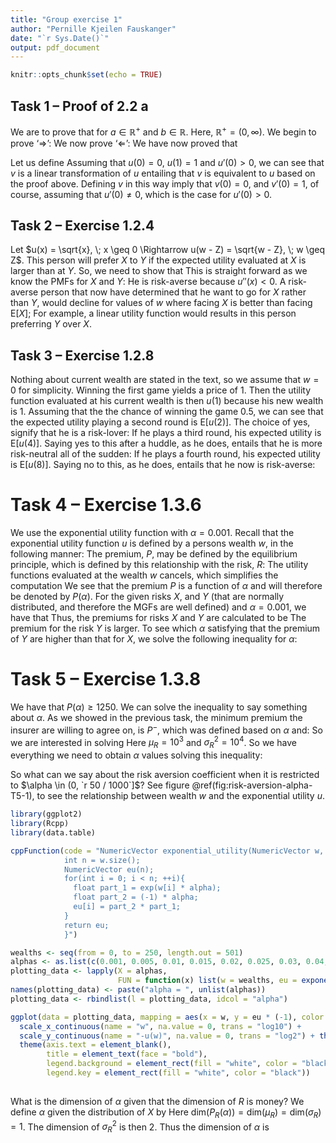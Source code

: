 ```yaml
---
title: "Group exercise 1"
author: "Pernille Kjeilen Fauskanger"
date: "`r Sys.Date()`"
output: pdf_document
---
```


```r
knitr::opts_chunk$set(echo = TRUE)
```

\newcommand{\EE}[2]{\mathrm{E}#1[ #2 #1]}
\newcommand{\fasit}[1]{\underline{\underline{#1}}}
## Task 1 -- Proof of 2.2 a

We are to prove that
\begin{equation}
  \EE{\big}{u(w - X)} \leq \EE{\big}{u(w - Y)} \Longleftrightarrow \EE{\big}{b + a \cdot u(w - X)} \leq \EE{\big}{b + a \cdot u(w - Y)},
\end{equation}
for $a \in \mathbb{R}^+$ and $b \in \mathbb{R}$. Here, $\mathbb{R}^+ = (0, \infty)$. We begin to prove '$\Longrightarrow$':
\begin{align}
  &\EE{\big}{u(w - X)} \leq \EE{\big}{u(w - Y)} \overset{a > 0}{\Longrightarrow} a \cdot \EE{\big}{u(w - X)} \leq a \cdot \EE{\big}{u(w - Y)} \\
  &\Longrightarrow \EE{\big}{b} + a \cdot \EE{\big}{u(w - X)} \leq \EE{\big}{b} + a \cdot \EE{\big}{u(w - Y)} \nonumber \\
  &\Longrightarrow \EE{\big}{b + a \cdot u(w - X)} \leq \EE{\big}{b + a \cdot u(w - Y)} \square \nonumber
\end{align}
We now prove '$\Longleftarrow$':
\begin{align}
  &\EE{\big}{b + a \cdot u(w - X)} \leq \EE{\big}{b + a \cdot u(w - Y)} \overset{\mathrm{lin \; op}}{\Longrightarrow} \EE{\big}{b} + \EE{\big}{a \cdot u(w - X)} \leq \EE{\big}{b} + \EE{\big}{a \cdot u(w - Y)} \\
  &\Longrightarrow \EE{\big}{a \cdot u(w - X)} \leq \EE{\big}{a \cdot u(w - Y)} \nonumber \Longrightarrow a \cdot \EE{\big}{u(w - X)} \leq a \cdot \EE{\big}{u(w - Y)} \nonumber \\
  &\overset{a>0}{\Longrightarrow} \EE{\big}{u(w - X)} \leq \EE{\big}{u(w - Y)} \square \nonumber
\end{align}
We have now proved that
\begin{equation}
  \EE{\big}{u(w - X)} \leq \EE{\big}{u(w - Y)} \Longleftrightarrow \EE{\big}{b + a \cdot u(w - X)} \leq \EE{\big}{b + a \cdot u(w - Y)}.
\end{equation}

Let us define
\begin{equation}
  v(x) = \frac{u(x) - u(0)}{u'(0)}
\end{equation}
Assuming that $u(0) = 0$, $u(1) = 1$ and $u'(0) > 0$, we can see that $v$ is a linear transformation of $u$ entailing that $v$ is equivalent to $u$ based on the proof above. Defining $v$ in this way imply that $v(0) = 0$, and $v'(0) = 1$, of course, assuming that $u'(0) \ne 0$, which is the case for $u'(0) > 0$.


## Task 2 -- Exercise 1.2.4

Let $u(x) = \sqrt{x}, \; x \geq 0 \Rightarrow u(w - Z) = \sqrt{w - Z}, \; w \geq Z$. This person will prefer $X$ to $Y$ if the expected utility evaluated at $X$ is larger than at $Y$. So, we need to show that
\begin{equation}
  \EE{\big}{u(X)} > \EE{\big}{u(Y)} \Rightarrow \EE{\big}{\sqrt{X}} > \EE{\big}{\sqrt{Y}} \Rightarrow \sum P(X = x) \cdot \sqrt{x} > \sum P(X = y) \cdot \sqrt{y}
\end{equation}
This is straight forward as we know the PMFs for $X$ and $Y$:
\begin{align}
  &\sum P(X = x) \cdot \sqrt{x} > \sum P(X = y) \cdot \sqrt{y} \Rightarrow \frac{1}{2}\Big[20 + 30\Big] > \frac{1}{5}\Big[30 + 80\Big] \nonumber \\
  &\Rightarrow 25 \geq 22 \Rightarrow \text{prefer X to Y} \nonumber
\end{align}
He is risk-averse because $u''(x) < 0$. A risk-averse person that now have determined that he want to go for $X$ rather than $Y$, would decline for values of $w$ where facing $X$ is better than facing $\EE{\big}{X}$;
\begin{align}
  &25 = \EE{\big}{u(X)} > u\Big(\EE{\big}{X}\Big) = \sqrt{w} \Rightarrow w < 625 \nonumber
\end{align}
For example, a linear utility function would results in this person preferring $Y$ over $X$.

## Task 3 -- Exercise 1.2.8

Nothing about current wealth are stated in the text, so we assume that $w = 0$ for simplicity. Winning the first game yields a price of $1$. Then the utility function evaluated at his current wealth is then $u(1)$ because his new wealth is $1$. Assuming that the the chance of winning the game $0.5$, we can see that the expected utility playing a second round is $\EE{\big}{u(2)}$. The choice of yes, signify that he is a risk-lover:
\begin{equation}
  \EE{\big}{u(2)} > u(1) \Rightarrow \frac{1}{2}(u(0) + u(2)) > 1 \Rightarrow u(2) > 2
\end{equation}
If he plays a third round, his expected utility is $\EE{\big}{u(4)}$. Saying yes to this after a huddle, as he does, entails that he is more risk-neutral all of the sudden:
\begin{equation}
  \EE{\big}{u(4)} = u(2) \Rightarrow \frac{1}{2}(u(0) + u(4)) = u(2) \Rightarrow u(4) = 2u(2) > 4
\end{equation}
If he plays a fourth round, his expected utility is $\EE{\big}{u(8)}$. Saying no to this, as he does, entails that he now is risk-averse:
\begin{equation}
  \EE{\big}{u(8)} < u(4) \Rightarrow \frac{1}{2}(u(0) + u(8)) = u(4) \Rightarrow 8 > 2u(4) > u(8) 
\end{equation}

# Task 4 -- Exercise 1.3.6

We use the exponential utility function with $\alpha = 0.001$. Recall that the exponential utility function $u$ is defined by a persons wealth $w$, in the following manner:
\begin{equation}
  u(w) = -\alpha \exp(-\alpha w)
\end{equation}
The premium, $P$, may be defined by the equilibrium principle, which is defined by this relationship with the risk, $R$:
\begin{equation}
  u(w) = -\alpha \exp(-\alpha w) = \EE{\big}{u(w + P - R)} = \EE{\big}{-\alpha \exp(-\alpha(w + P - R))} \nonumber
\end{equation}
The utility functions evaluated at the wealth $w$ cancels, which simplifies the computation
\begin{align}
  1 = \EE{\big}{\exp(-\alpha(P - R))} &\Rightarrow \exp(\alpha P) = \EE{\big}{\exp(\alpha R)} \Rightarrow \alpha P = \log \EE{\big}{\exp(\alpha R)} \nonumber \\
  &\Rightarrow P = \frac{1}{\alpha} \log(M_R(\alpha))
\end{align}
We see that the premium $P$ is a function of $\alpha$ and will therefore be denoted by $P(\alpha)$. For the given risks $X$, and $Y$ (that are normally distributed, and therefore the MGFs are well defined) and $\alpha = 0.001$, we have that
\begin{align}
  \log(M_X(0.001)) &= \mu_X \cdot 0.001 + \frac{\sigma_X ^ 2 \alpha ^ 2}{2} = 400 \cdot 0.001 + \frac{1}{2} \cdot 25000 \cdot 0.001^2 = `r 400 * 0.001 + 0.5 * 25e3 * 0.001^2` \nonumber \\
  \log(M_Y(0.001)) &= \mu_Y \cdot 0.001 + \frac{\sigma_Y ^ 2 \alpha ^ 2}{2} = 420 \cdot 0.001 + \frac{1}{2} \cdot 20000 \cdot 0.001^2 = `r 420 * 0.001 + 0.5 * 20e3 * 0.001^2` \nonumber
\end{align}
Thus, the premiums for risks $X$ and $Y$ are calculated to be
\begin{align}
  P_{X}(0.001) &= \fasit{`r (400 * 0.001 + 0.5 * 25e3 * 0.001^2) / 0.001`} \\
  P_{Y}(0.001) &= \fasit{`r (420 * 0.001 + 0.5 * 20e3 * 0.001^2) / 0.001`}
\end{align}
The premium for the risk $Y$ is larger. To see which $\alpha$ satisfying that the premium of $Y$ are higher than that for $X$, we solve the following inequality for $\alpha$:
\begin{align}
  &P_{Y}(\alpha) > P_{X}(\alpha) \Rightarrow \frac{4.2 \cdot 10 ^ 2 \cdot \alpha + 0.5 \cdot 2 \cdot 10^4 \alpha^2}{\alpha} > \frac{4 \cdot 10 ^ 2 \cdot \alpha + 0.5 \cdot 2.5 \cdot 10^4 \alpha^2}{\alpha} \nonumber \\
  &\Rightarrow 4.2 \cdot 10 ^ 2 + \alpha \cdot 10^4 > 4.0 \cdot 10 ^ 2 + 1.25 \cdot \alpha \cdot 10^4 \nonumber \\
  &\Rightarrow 20 > 2.5 \cdot 10^3 \alpha \Rightarrow \underline{\underline{\alpha < `r 20 / 2500`}}
\end{align}

# Task 5 -- Exercise 1.3.8

We have that $P(\alpha) \geq 1250$. We can solve the inequality to say something about $\alpha$. As we showed in the previous task, the minimum premium the insurer are willing to agree on, is $P^-$, which was defined based on $\alpha$ and:
\begin{equation}
  P^-(\alpha) = \frac{1}{\alpha} \Big[ \mu_R \cdot \alpha + \frac{1}{2}\sigma_R^2 \alpha ^ 2 \Big]
\end{equation}
So we are interested in solving
\begin{equation}
  1250 \geq \frac{1}{\alpha} \Big[\mu_R \cdot \alpha + \frac{1}{2}\sigma_R^2 \alpha ^ 2\Big]
\end{equation}
Here $\mu_R = 10^3$ and $\sigma_R^2 = 10^4$. So we have everything we need to obtain $\alpha$ values solving this inequality:
\begin{align}
  &1250 \geq \frac{1}{\alpha} \Big[10^3 \cdot \alpha + \frac{1}{2} 10^4 \alpha ^ 2\Big] = 10^3 + 5 \cdot 10^3 \cdot \alpha \Rightarrow 50 \geq 10^3 \cdot \alpha \nonumber \\
  &\frac{50}{10^3} \geq \alpha \Rightarrow \alpha \leq \fasit{`r 50 / 1000`}
\end{align}

So what can we say about the risk aversion coefficient when it is restricted to $\alpha \in (0, `r 50 / 1000`]$? See figure \@ref(fig:risk-aversion-alpha-T5-1), to see the relationship between wealth $w$ and the exponential utility $u$.

```r

library(ggplot2)
library(Rcpp)
library(data.table)

cppFunction(code = "NumericVector exponential_utility(NumericVector w, float alpha = 0.05){
            int n = w.size();
            NumericVector eu(n);
            for(int i = 0; i < n; ++i){
              float part_1 = exp(w[i] * alpha);
              float part_2 = (-1) * alpha;
              eu[i] = part_2 * part_1;
            }
            return eu;
            }")

wealths <- seq(from = 0, to = 250, length.out = 501)
alphas <- as.list(c(0.001, 0.005, 0.01, 0.015, 0.02, 0.025, 0.03, 0.04, 0.05))
plotting_data <- lapply(X = alphas,
                        FUN = function(x) list(w = wealths, eu = exponential_utility(w = wealths, alpha = x)))
names(plotting_data) <- paste("alpha = ", unlist(alphas))
plotting_data <- rbindlist(l = plotting_data, idcol = "alpha")

ggplot(data = plotting_data, mapping = aes(x = w, y = eu * (-1), color = alpha)) + geom_line() +
  scale_x_continuous(name = "w", na.value = 0, trans = "log10") +
  scale_y_continuous(name = "-u(w)", na.value = 0, trans = "log2") + theme_bw() +
  theme(axis.text = element_blank(),
        title = element_text(face = "bold"),
        legend.background = element_rect(fill = "white", color = "black"),
        legend.key = element_rect(fill = "white", color = "black"))
  
```

What is the dimension of $\alpha$ given that the dimension of $R$ is $\mathrm{money}$? We define $\alpha$ given the distribution of $X$ by
\begin{equation}
  \alpha = (P_R(\alpha) - \mu_R) \cdot \frac{2}{\sigma_R^2}
\end{equation}
Here $\mathrm{dim}(P_R(\alpha)) = \mathrm{dim}(\mu_R) = \mathrm{dim}(\sigma_R) = 1$. The dimension of $\sigma_R^2$ is then $2$. Thus the dimension of $\alpha$ is
\begin{equation}
  \mathrm{dim}(\alpha) = \mathrm{money} \cdot \frac{1}{\mathrm{money}^2} = \fasit{\mathrm{money}^{-1}}
\end{equation}

